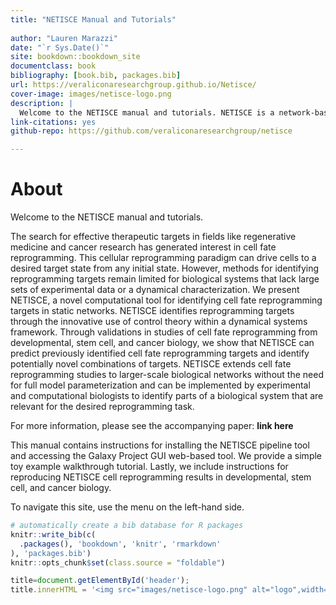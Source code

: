 ```yaml
--- 
title: "NETISCE Manual and Tutorials"
  
author: "Lauren Marazzi"
date: "`r Sys.Date()`"
site: bookdown::bookdown_site
documentclass: book
bibliography: [book.bib, packages.bib]
url: https://veraliconaresearchgroup.github.io/Netisce/
cover-image: images/netisce-logo.png
description: |
  Welcome to the NETISCE manual and tutorials. NETISCE is a network-based approach for cellular reprogramming. This manual contains directions for intial setup, as well as tutorials for reproducing NETISCE cell reprogramming results in developmental, stem cell, and cancer biology.
link-citations: yes
github-repo: https://github.com/veraliconaresearchgroup/netisce

---
```





# About

Welcome to the NETISCE manual and tutorials.

The search for effective therapeutic targets in fields like regenerative medicine and cancer research has generated interest in cell fate reprogramming. This cellular reprogramming paradigm can drive cells to a desired target state from any initial state. However, methods for identifying reprogramming targets remain limited for biological systems that lack large sets of experimental data or a dynamical characterization. We present NETISCE, a novel computational tool for identifying cell fate reprogramming targets in static networks. NETISCE identifies reprogramming targets through the innovative use of control theory within a dynamical systems framework. Through validations in studies of cell fate reprogramming from developmental, stem cell, and cancer biology, we show that NETISCE can predict previously identified cell fate reprogramming targets and identify potentially novel combinations of targets. NETISCE extends cell fate reprogramming studies to larger-scale biological networks without the need for full model parameterization and can be implemented by experimental and computational biologists to identify parts of a biological system that are relevant for the desired reprogramming task.

For more information, please see the accompanying paper: **link here**

This manual contains instructions for installing the NETISCE pipeline tool and accessing the Galaxy Project GUI web-based tool. We provide a simple toy example walkthrough tutorial. Lastly, we include instructions for reproducing NETISCE cell reprogramming results in developmental, stem cell, and cancer biology.


To navigate this site, use the menu on the left-hand side. 



```r
# automatically create a bib database for R packages
knitr::write_bib(c(
  .packages(), 'bookdown', 'knitr', 'rmarkdown'
), 'packages.bib')
knitr::opts_chunk$set(class.source = "foldable")
```

```js
title=document.getElementById('header');
title.innerHTML = '<img src="images/netisce-logo.png" alt="logo",width="90",height="20">' + title.innerHTML
```
